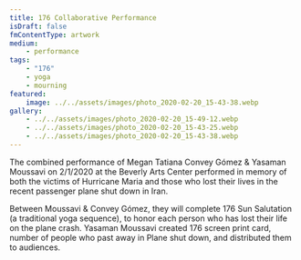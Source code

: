 ```yaml
---
title: 176 Collaborative Performance
isDraft: false
fmContentType: artwork
medium:
    - performance
tags:
    - "176"
    - yoga
    - mourning
featured:
    image: ../../assets/images/photo_2020-02-20_15-43-38.webp
gallery:
    - ../../assets/images/photo_2020-02-20_15-49-12.webp
    - ../../assets/images/photo_2020-02-20_15-43-25.webp
    - ../../assets/images/photo_2020-02-20_15-43-38.webp
---
```


The combined performance of Megan Tatiana Convey Gómez & Yasaman Moussavi on 2/1/2020 at the Beverly Arts Center performed in memory of both the victims of Hurricane Maria and those who lost their lives in the recent passenger plane shut down in Iran.

Between Moussavi & Convey Gómez, they will complete 176 Sun Salutation (a traditional yoga sequence), to honor each person who has lost their life on the plane crash. Yasaman Moussavi created 176 screen print card, number of people who past away in Plane shut down, and distributed them to audiences. 